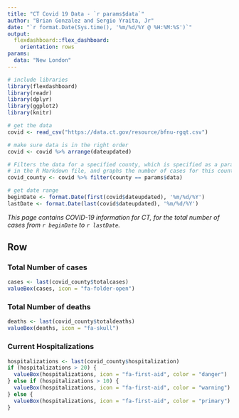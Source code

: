 ```yaml
---
title: "CT Covid 19 Data - `r params$data`"
author: "Brian Gonzalez and Sergio Yraita, Jr"
date: "`r format.Date(Sys.time(), '%m/%d/%Y @ %H:%M:%S')`"
output: 
  flexdashboard::flex_dashboard:
    orientation: rows
params:
  data: "New London"
---
```


```r
# include libraries
library(flexdashboard)
library(readr)
library(dplyr)
library(ggplot2)
library(knitr)

# get the data
covid <- read_csv("https://data.ct.gov/resource/bfnu-rgqt.csv")

# make sure data is in the right order
covid <- covid %>% arrange(dateupdated)

# Filters the data for a specified county, which is specified as a parameter 
# in the R Markdown file, and graphs the number of cases for this county ovr time.
covid_county <- covid %>% filter(county == params$data) 

# get date range
beginDate <- format.Date(first(covid$dateupdated), '%m/%d/%Y')
lastDate <- format.Date(last(covid$dateupdated), '%m/%d/%Y')
```

*This page contains COVID-19 information for CT, for the total number of cases from `r beginDate ` to `r lastDate`.*

Row
-----------------------------------------------------------------------

### Total Number of cases

```r
cases <- last(covid_county$totalcases)
valueBox(cases, icon = "fa-folder-open")
```

### Total Number of deaths

```r
deaths <- last(covid_county$totaldeaths)
valueBox(deaths, icon = "fa-skull")
```

### Current Hospitalizations

```r
hospitalizations <- last(covid_county$hospitalization)
if (hospitalizations > 20) {
  valueBox(hospitalizations, icon = "fa-first-aid", color = "danger")
} else if (hospitalizations > 10) {
  valueBox(hospitalizations, icon = "fa-first-aid", color = "warning")
} else {
  valueBox(hospitalizations, icon = "fa-first-aid", color = "primary")
}
```
